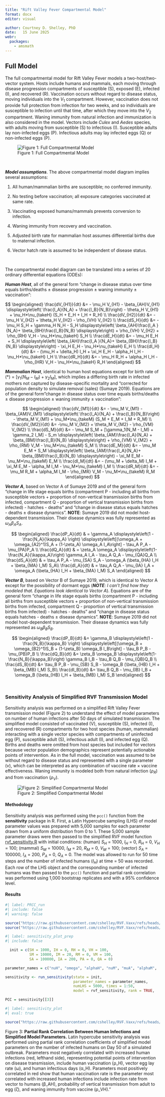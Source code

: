 ```yaml
---
title: "Rift Valley Fever Compartmental Model"
format: docx
editor: visual

author: Courtney D. Shelley, PhD
date:   15 June 2025
webr: 
  packages:
    - amsmath
---
```


## Full Model

The full compartmental model for Rift Valley Fever models a two-host/two-vector system. Hosts include humans and mammals, each moving through disease progression compartments of susceptible (S), exposed (E), infected (I), and recovered (R). Vaccination occurs without regard to disease status, moving individuals into the $V_1$ compartment. However, vaccination does not provide full protection from infection for two weeks, and so individuals are susceptible to infection until that time, after which they move into the $V_2$ compartment. Waning immunity from natural infection and immunization is also considered in the model. Vectors include *Culex* and *Aedes* species, with adults moving from susceptible (S) to infectious (I). Susceptible adults lay non-infected eggs (P). Infectious adults may lay infected eggs (Q) or non-infected eggs (P).

![Figure 1: Full Compartmental Model](Aly_Figure1.png)

\

***Model assumptions***. The above compartmental model diagram implies several assumptions:

1.  All human/mammalian births are susceptible; no conferred immunity.

2.  No testing before vaccination; all exposure categories vaccinated at same rate.

3.  Vaccinating exposed humans/mammals prevents conversion to infection.

4.  Waning immunity from recovery and vaccination.

5.  Adjusted birth rate for mammalian host assumes differential births due to maternal infection.

6.  Vector hatch rate is assumed to be independent of disease status.

\

The compartmental model diagram can be translated into a series of 20 ordinary differential equations (ODEs):

***Human Host***, all of the general form "change in disease status over time equals births/deaths $\pm$ disease progression $\pm$ waning immunity $\pm$ vaccination":

$$
\begin{aligned}
\frac{dV_{H1}}{dt} &= - \mu_H V_{H1} - \beta_{AH}V_{H1} \displaystyle\left( \frac{I_A}{N_A} + \frac{I_B}{N_B}\right) - \theta_H V_{H1} + \nu_H*\nu_{takeH} (S_H + E_H + I_H + R_H) \\
\frac{dV_{H2}}{dt} &= -\mu_H V_{H2} + \theta_H V_{H2} - \rho_{VH} V_{H2} \\
\frac{dS_H}{dt} &= - \mu_H S_H + \gamma_H N_H - S_H \displaystyle\left( \beta_{AH}\frac{I_A }{N_A}+ \beta_{BH}\frac{I_B}{N_B} \displaystyle\right) + \rho_{VH} V_{H2} + \rho_{RH} V_H - \nu_H*\nu_{takeH} S_H \\
\frac{dE_H}{dt} &= - \mu_H E_H + S_H \displaystyle\left( \beta_{AH}\frac{I_A }{N_A}+ \beta_{BH}\frac{I_B}{N_B} \displaystyle\right) - \xi_H E_H - \nu_H*\nu_{takeH} E_H \\
\frac{dI_H}{dt} &= - (\mu_H + \delta_H) I_H + \xi_H E_H - \alpha_H I_H - \nu_H*\nu_{takeH} I_H \\
\frac{dR_H}{dt} &= - \mu_H R_H + \alpha_H I_H - \rho_{HR} V_H - \nu_H*\nu_{takeH} R_H
\end{aligned}
$$

***Mammalian Host***, identical to human host equations except for birth rate of (\*) = $[\gamma_1(N_M - I_M) + \gamma_2 I_M]$, which implies a differing birth rate in infected mothers not captured by disease-specific mortality and "corrected for population density to simulate removal (sales) (Sumaye 2019). Equations are of the general form "change in disease status over time equals births/deaths $\pm$ disease progression $\pm$ waning immunity $\pm$ vaccination":

$$
\begin{aligned}
\frac{dV_{M1}}{dt} &= - \mu_M V_{M1} - \beta_{AM}V_{M1} \displaystyle\left( \frac{I_A}{N_A} + \frac{I_B}{N_B}\right) - \theta_M V_{M1} + \nu_M*\nu_{takeM} (S_M + E_M + I_M + R_M) \\
\frac{dV_{M2}}{dt} &= -\mu_M V_{M2} + \theta_M V_{M2} - \rho_{VM} V_{M2} \\
\frac{dS_M}{dt} &= - \mu_M S_M + [\gamma_1(N_M - I_M) + \gamma_2 I_M] - S_m \displaystyle\left( \beta_{AM}\frac{I_A}{N_A} + \beta_{BM}\frac{I_B}{N_B} \displaystyle\right) + \rho_{VM} V_{M2} + \rho_{RM} V_M - \nu_M*\nu_{takeM} S_M \\
\frac{dE_M}{dt} &= - \mu_M E_M + S_M \displaystyle\left( \beta_{AM}\frac{I_A}{N_A}+ \beta_{BM}\frac{I_B}{N_B} \displaystyle\right) - \xi_M E_M - \nu_M*\nu_{takeM} E_M \\
\frac{dI_M}{dt} &= - (\mu_M + \delta_M) I_M + \xi_M E_M - \alpha_M I_M - \nu_M*\nu_{takeM} I_M \\
\frac{dR_M}{dt} &= - \mu_M R_M + \alpha_M I_M - \rho_{MR} V_M - \nu_M*\nu_{takeM} R_M
\end{aligned}
$$

***Vector A***, based on Vector A of Sumaye 2019 and of the general form "change in life stage equals births (compartment P - including all births from susceptible vectors + proportion of non-vertical transmission births from infected, compartment Q - proportion of vertical transmission births from infected) - hatches - deaths" and "change in disease status equals hatches - deaths $\pm$ disease dynamics". **NOTE**: Sumaye 2019 did not model host-dependent transmission. Their disease dynamics was fully represented as $\omega_A \beta_A S_A$.

$$
\begin{aligned}
\frac{dP_A}{dt} & = \gamma_A \displaystyle\left(1 - \frac{N_A}{\kappa_A} \right) \displaystyle\left[(\omega_A + \omega_{A2}^1)S_A + (1-\zeta_A) \omega_A I_A\right] - \tau_A P_A - \mu_{PA}P_A \\
\frac{dQ_A}{dt} & = \zeta_A \omega_A \displaystyle\left(1- \frac{N_A}{\kappa_A}\right) \gamma_A I_A - \tau_A Q_A - \mu_{QA}Q_A \\
\frac{dS_A}{dt} & = \tau_A P_A - \mu_{SA} S_A - \omega_A (\beta_{HA} I_H + \beta_{MA} I_M) S_A\\
\frac{dI_A}{dt} & = \tau_A Q_A - \mu_{IA} I_A + \omega_A (\beta_{HA} I_H + \beta_{MA} I_M) S_A
\end{aligned}
$$

***Vector B***, based on Vector B of Sumaye 2019, which is identical to Vector A except for the possibility of dormant eggs (***NOTE**: I can't find how they modeled that. Equations look identical to Vector A*). Equations are of the general form "change in life stage equals births (compartment P - including all births from susceptible vectors + proportion of non-vertical transmission births from infected, compartment Q - proportion of vertical transmission births from infected) - hatches - deaths" and "change in disease status equals hatches - deaths $\pm$ disease dynamics". **NOTE**: Sumaye 2019 did not model host-dependent transmission. Their disease dynamics was fully represented as $\omega_B \beta_B S_B$.

$$
\begin{aligned}
\frac{dP_B}{dt} &= \gamma_B \displaystyle\left(1 - \frac{N_B}{\kappa_B} \right) \displaystyle\left[(\omega_B + \omega_{B2}^1)S_B + (1-\zeta_B) \omega_B I_B\right] - \tau_B P_B - \mu_{PB}P_B \\
\frac{dQ_B}{dt} &= \zeta_B \omega_B \displaystyle\left(1- \frac{N_B}{\kappa_B}\right) \gamma_B I_B - \tau_B Q_B - \mu_{QB}Q_B \\
\frac{dS_B}{dt} &= \tau_B P_B - \mu_{SB} S_B - \omega_B (\beta_{HB} I_H + \beta_{MB} I_M) S_B\\
\frac{dI_B}{dt} &= \tau_B Q_B - \mu_{IB} I_B + \omega_B (\beta_{HB} I_H + \beta_{MB} I_M) S_B
\end{aligned}
$$

\

### Sensitivity Analysis of Simplified RVF Transmission Model

Sensitivity analysis was performed on a simplified Rift Valley Fever transmission model (Figure 2) to understand the effect of model parameters on number of human infections after 50 days of simulated transmission. The simplified model consisted of vaccinated (V), susceptible (S), infected (I), and recovered (R) compartments for two host species (human, mammalian) interacting with a single vector species with compartments of uninfected egg (P), susceptible adult (S), infectious adult (I), and infected egg (Q). Births and deaths were omitted from host species but included for vectors because vector population demographics represent potentially actionable points of intervention. As in the full model, vaccination was assumed to be without regard to disease status and represented with a single parameter ($\nu$), which can be interpreted as any combination of vaccine rate $\times$ vaccine effectiveness. Waning immunity is modeled both from natural infection ($\rho_R$) and from vaccination ($\rho_V$).

![Figure 2: Simplified Compartmental Model](Aly_Figure2.png)

#### Methodology

Sensitivity analysis was performed using the `pcc()` function from the **sensitivity** package in R. First, a Latin Hypercube sampling (LHS) of model parameter values was prepared with 5,000 samples for each parameter drawn from a uniform distribution from 0 to 1. These 5,000 sample parameter draws were then passed to the simplified RVF model function [rvf_sensitivity.R](https://github.com/cshelley/RVF.Vaxx/R/rvf_sensitivity.R) with initial conditions: (human) $S_H$ = 1000, $I_H$ = 0, $R_H$ = 0, $V_H$ = 100; (mammal) $S_M$ = 10000, $I_M$ = 20, $R_M$ = 0, $V_M$ = 100; (vector) $S_A$ = 100000, $I_A$ = 200, $P_A$ = 0, $Q_A$ = 0. The model was allowed to run for 50 time steps and the number of infected humans ($I_H$) at time = 50 was recorded. Each row of the LHS object and the corresponding number of infected humans was then passed to the `pcc()` function and partial rank correlation was performed using 1,000 bootstrap replicates and with a 95% confidence level.

#### Results

```r
#| label: PRCC_run
#| include: false
#| warning: false

source("https://raw.githubusercontent.com/cshelley/RVF.Vaxx/refs/heads/main/R/rvf_sensitivity.R")
source("https://raw.githubusercontent.com/cshelley/RVF.Vaxx/refs/heads/main/R/run_sensitivity.R")
```

```r
#| label: sensitivity_plot_prep
#| include: false

  init = c(SH = 1000, IH = 0, RH = 0, VH = 100,
           SM = 10000, IM = 20, RM = 0, VM = 100,
           SA = 100000, IA = 200, PA = 0, QA = 0)

parameter_names = c("nuH", "omega", "alphaH", "nuM", "muA", "alphaM",                     "tau", "rhoRM", "betaM", "rhoRH", "rhoVM", "muE",                     "betaAM", "betaMA", "betaHA", "rhoVH", "zeta",                        "betaAH")

sensitivity <- run_sensitivity(state = init, 
                               parameter_names = parameter_names,
                               numLHS = 5000, times = 1:50, 
                               model = rvf_sensitivity, rank = TRUE,                                 nboot = 100, conf = 0.95)

PCC = sensitivity[[3]]
```

```r
#| label: sensitivity_plot
#| eval: true

source("https://raw.githubusercontent.com/cshelley/RVF.Vaxx/refs/heads/main/R/sensitivity-analysis-plot.R")
```

Figure 3: **Partial Rank Correlation Between Human Infections and Simplified Model Parameters.** Latin hypercube sensitivity analysis was performed using partial rank correlation coefficients of simplified model parameters on the number of infected humans on Day 50 of a simulated outbreak. Parameters most negatively correlated with increased human infections (red, lefthand side), representing potential points of intervention on disease transmission, include human vaccination (ρ_H), vector egg lay rate (ω), and human infectious days (α_H). Parameters most positively correlated in red show that human vaccination rate is the parameter most correlated with increased human infections include infection rate from vector to humans (β_AH), probability of vertical transmission from adult to egg (ζ), and waning immunity from vaccine (ρ_VH)."
